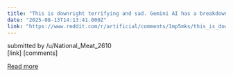 ```yaml
---
title: "This is downright terrifying and sad. Gemini AI has a breakdown"
date: "2025-08-13T14:13:41.000Z"
link: "https://www.reddit.com/r/artificial/comments/1mp5mks/this_is_downright_terrifying_and_sad_gemini_ai/"
---
```


submitted by    /u/National_Meat_2610  
 [link]   [comments]

[Read more](https://www.reddit.com/r/artificial/comments/1mp5mks/this_is_downright_terrifying_and_sad_gemini_ai/)
